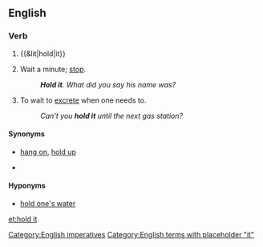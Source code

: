 ==English==

===Verb===
{{en-verb|inf=[[hold]] [[it]]|holds it|holding it|held it}}

# {{&lit|hold|it}}
# {{context|as imperative}} Wait a minute; [[stop]].
#: '''''Hold it'''. What did you say his name was?''
# To wait to [[excrete]] when one needs to.
#: ''Can't you '''hold it''' until the next gas station?''

====Synonyms====
* {{sense|stop}} [[hang on]], [[hold up]]
* {{sense|to wait to excrete}}

====Hyponyms====
* {{sense|to wait to excrete}} [[hold one's water]]

[[Category:English imperatives]]
[[Category:English terms with placeholder "it"]]
[[et:hold it]]